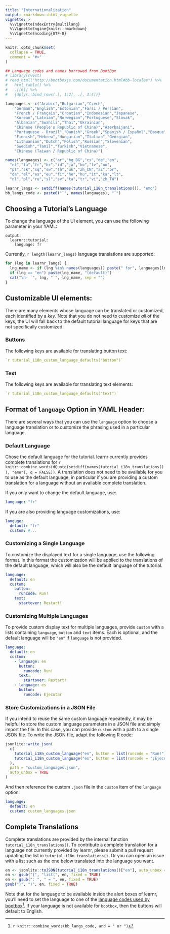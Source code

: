 ```yaml
---
title: "Internationalization"
output: rmarkdown::html_vignette
vignette: >
  %\VignetteIndexEntry{multilang}
  %\VignetteEngine{knitr::rmarkdown}
  %\VignetteEncoding{UTF-8}
---
```


```r
knitr::opts_chunk$set(
  collapse = TRUE,
  comment = "#>"
)

## Language codes and names borrowed from BootBox
# library(rvest)
# read_html("http://bootboxjs.com/documentation.html#bb-locales") %>% 
#   html_table() %>% 
#   .[[6]] %>% 
#   {dplyr::bind_rows(.[, 1:2], .[, 3:4])}

languages <- c("Arabic","Bulgarian","Czech",
    "German","English","Estonian","Farsi / Persian",
    "French / Français","Croatian","Indonesian","Japanese",
    "Korean","Latvian","Norwegian","Portuguese","Slovak",
    "Albanian","Swahili","Thai","Ukrainian",
    "Chinese (People's Republic of China)","Azerbaijani",
    "Portuguese - Brazil","Danish","Greek","Spanish / Español","Basque",
    "Finnish","Hebrew","Hungarian","Italian","Georgian",
    "Lithuanian","Dutch","Polish","Russian","Slovenian",
    "Swedish","Tamil","Turkish","Vietnamese",
    "Chinese (Taiwan / Republic of China)")

names(languages) <- c("ar","bg_BG","cs","de","en",
  "et","fa","fr","hr","id","ja","ko","lv","no",
  "pt","sk","sq","sw","th","uk","zh_CN","az","br",
  "da","el","es","eu","fi","he","hu","it","ka","lt",
  "nl","pl","ru","sl","sv","ta","tr","vi","zh_TW")

learnr_langs <- setdiff(names(tutorial_i18n_translations()), "emo")
bb_langs_code <- paste0("`", names(languages), "`")
```

## Choosing a Tutorial's Language

To change the language of the UI element, you can use the following parameter in your YAML: 

```
output: 
  learnr::tutorial:
    language: fr
```

Currently, `r length(learnr_langs)` language translations are supported:

```r
for (lng in learnr_langs) {
  lng_name <- if (lng %in% names(languages)) paste(" for", languages[lng])
  if (lng == "en") paste(lng_name, "(default)")
  cat("\n- `", lng, "`", lng_name, sep = "")
}
```

## Customizable UI elements:

There are many elements whose language can be translated or customized, each identified by a _key_. 
Note that you do not need to customize _all_ of the keys,
the UI will fall back to the default tutorial language for keys that are not specifically customized.

### Buttons

The following keys are available for translating button text:

```yaml
`r tutorial_i18n_custom_language_defaults("button")`
```

### Text

The following keys are available for translating text elements:

```yaml
`r tutorial_i18n_custom_language_defaults("text")`
```

## Format of `language` Option in YAML Header:

There are several ways that you can use the `language` option
to choose a language translation or to customize the phrasing used in a particular language.

### Default Language

Chose the default language for the tutorial. 
learnr currently provides complete translations for
`r knitr::combine_words(dQuote(setdiff(names(tutorial_i18n_translations()), "emo"), q = FALSE))`.
A translation does not need to be available for you to use as the default language,
in particular if you are providing a custom translation for a language without an available complete translation.

If you only want to change the default language, use:

```yaml
language: "fr"
```

If you are also providing language customizations, use:

```yaml
languge:
  default: "fr"
  custom: #...
```

### Customizing a Single Language

To customize the displayed text for a single language, use the following format.
In this format the customization will be applied to the translations of the default language,
which will also be the default language of the tutorial.

```yaml
language:
  default: en
  custom:
    button:
      runcode: Run!
    text:
      startover: Restart!
```

### Customizing Multiple Languages

To provide custom display text for multiple languages, 
provide `custom` with a lists containing `language`, `button` and `text` items. 
Each is optional, and the default language will be `"en"` if `language` is not provided.

```yaml
language:
  default: en
  custom:
    - language: en
      button:
        runcode: Run!
      text:
        startover: Restart!
    - language: es
      button:
        runcode: Ejecutar
```

### Store Customizations in a JSON File

If you intend to reuse the same custom language repeatedly, 
it may be helpful to store the custom language parameters in a JSON file and simply import the file.
In this case, you can provide `custom` with a path to a single JSON file. 
To write the JSON file, adapt the following R code:

```r
jsonlite::write_json(
  c(
    tutorial_i18n_custom_language("en", button = list(runcode = "Run!")),
    tutorial_i18n_custom_language("es", button = list(runcode = "¡Ejecutar código!"))
  ),
  path = "custom_languages.json",
  auto_unbox = TRUE
)
```

And then reference the custom `.json` file in the `custom` item of the `language` option:

```yaml
language:
  default: en
  custom: custom_languages.json
```

## Complete Translations

Complete translations are provided by the internal function `tutorial_i18n_translations()`.
To contribute a complete translation for a language not currently provided by learnr,
please submit a pull request updating the list in `tutorial_i18n_translations()`.
Or you can open an issue with a list such as the one below translated into the language you want.

```r
en <- jsonlite::toJSON(tutorial_i18n_translations()["en"], auto_unbox = TRUE, pretty = 2)
en <- gsub("{", "list(", en, fixed = TRUE)
en <- gsub(": ", " = ", en, fixed = TRUE)
gsub("}", ")", en, fixed = TRUE)
```


Note that for the language to be available inside the alert boxes of learnr,
you'll need to set the language to one of the
[language codes used by bootbox](http://bootboxjs.com/documentation.html#bb-locales)[^1].
If your language is not available for `bootbox`, then the buttons will default to English.

[^1]: `r knitr::combine_words(bb_langs_code, and = " or ")`
